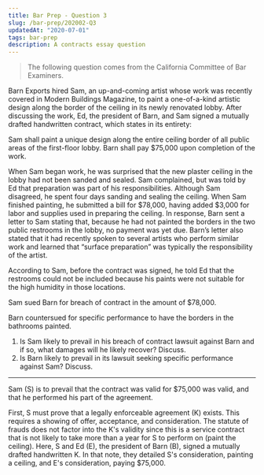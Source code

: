 ```yaml
---
title: Bar Prep - Question 3
slug: /bar-prep/202002-Q3
updatedAt: "2020-07-01"
tags: bar-prep
description: A contracts essay question
---
```


> The following question comes from the California Committee of Bar Examiners.

Barn Exports hired Sam, an up-and-coming artist whose work was recently
covered in Modern Buildings Magazine, to paint a one-of-a-kind artistic
design along the border of the ceiling in its newly renovated lobby. After
discussing the work, Ed, the president of Barn, and Sam signed a mutually
drafted handwritten contract, which states in its entirety:

Sam shall paint a unique design along the entire ceiling border of all public
areas of the first-floor lobby. Barn shall pay $75,000 upon completion of the
work.

When Sam began work, he was surprised that the new plaster ceiling in the
lobby had not been sanded and sealed. Sam complained, but was told by Ed that
preparation was part of his responsibilities. Although Sam disagreed, he
spent four days sanding and sealing the ceiling. When Sam finished painting,
he submitted a bill for $78,000, having added $3,000 for labor and supplies
used in preparing the ceiling. In response, Barn sent a letter to Sam stating
that, because he had not painted the borders in the two public restrooms in
the lobby, no payment was yet due. Barn’s letter also stated that it had
recently spoken to several artists who perform similar work and learned that
“surface preparation” was typically the responsibility of the artist.

According to Sam, before the contract was signed, he told Ed that the
restrooms could not be included because his paints were not suitable for the
high humidity in those locations.

Sam sued Barn for breach of contract in the amount of $78,000.

Barn countersued for specific performance to have the borders in the
bathrooms painted.

1. Is Sam likely to prevail in his breach of contract lawsuit against Barn
  and if so, what damages will he likely recover? Discuss.
2. Is Barn likely to prevail in its lawsuit seeking specific performance
  against Sam? Discuss.

---

Sam (S) is to prevail that the contract was valid for $75,000 was valid, and
that he performed his part of the agreement.

First, S must prove that a legally enforceable agreement (K) exists. This
requires a showing of offer, acceptance, and consideration. The statute of
frauds does not factor into the K's validity since this is a service contract
that is not likely to take more than a year for S to perform on (paint the
ceiling). Here, S and Ed (E), the president of Barn (B), signed a mutually
drafted handwritten K. In that note, they detailed S's consideration, painting a
ceiling, and E's consideration, paying $75,000.
